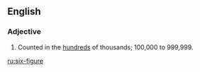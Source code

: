 ==English==

===Adjective===
{{en-adj|-|head=[[six]]-[[figure]]}}

# {{context|of a numerical amount|chiefly|annual income|lang=en}} Counted in the [[hundred]]s of thousands; 100,000 to 999,999.

[[ru:six-figure]]